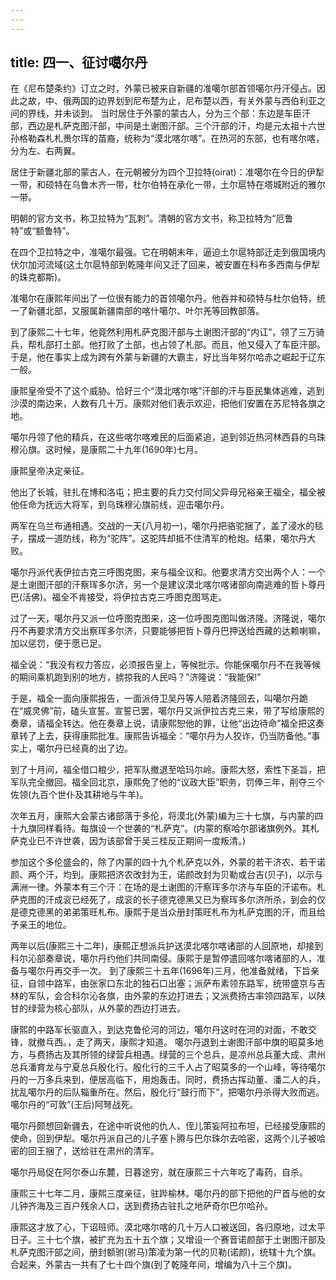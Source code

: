 ```yaml
---
---
---
```

title: 四一、征讨噶尔丹
---



在《尼布楚条约》订立之时，外蒙已被来自新疆的准噶尔部首领噶尔丹汗侵占。因此之故，中、俄两国的边界划到尼布楚为止，尼布楚以西，有关外蒙与西伯利亚之间的界线，并未谈到。 当时居住于外蒙的蒙古人，分为三个部：东边是车臣汗部，西边是札萨克图汗部，中间是土谢图汗部。三个汗部的汗，均是元太祖十六世孙格勒森札札赉尔珲的苗裔，统称为“漠北喀尔喀”。在热河的东部，也有喀尔喀，分为左、右两翼。

居住于新疆北部的蒙古人，在元朝被分为四个卫拉特(oirat)：准噶尔在今日的伊犁一带，和硕特在乌鲁木齐一带，杜尔伯特在承化一带，土尔扈特在塔城附近的雅尔一带。

明朝的官方文书，称卫拉特为“瓦刺”。清朝的官方文书，称卫拉特为“厄鲁特”或“额鲁特”。

在四个卫拉特之中，准噶尔最强。它在明朝末年，逼迫土尔扈特部迁走到俄国境内伏尔加河流域(这土尔扈特部到乾隆年间又迁了回来，被安置在科布多西南与伊犁的珠克都斯)。

准噶尔在康熙年间出了一位很有能力的首领噶尔丹。他吞并和硕特与杜尔伯特，统一了新疆北部，又服属新疆南部的喀什噶尔、叶尔羌等回教部落。

到了康熙二十七年，他竟然利用札萨克图汗部与土谢图汗部的“内讧”，领了三万骑兵，帮札部打土部。他打败了土部，也占领了札部。而且，他又侵入了车臣汗部。于是，他在事实上成为跨有外蒙与新疆的大霸主，好比当年努尔哈赤之崛起于辽东一般。

康熙皇帝受不了这个威胁。恰好三个“漠北喀尔喀”汗部的汗与臣民集体逃难，逃到沙漠的南边来，人数有几十万。康熙对他们表示欢迎，把他们安置在苏尼特各旗之地。

噶尔丹领了他的精兵，在这些喀尔喀难民的后面紧追，追到邻近热河林西县的乌珠穆沁旗。这时候，是康熙二十九年(1690年)七月。

康熙皇帝决定亲征。

他出了长城，驻扎在博和洛屯；把主要的兵力交付同父异母兄裕亲王福全，福全被他任命为抚远大将军，到乌珠穆沁旗前线，迎击噶尔丹。

两军在乌兰布通相遇。交战的一天(八月初一)，噶尔丹把骆驼捆了，盖了浸水的毯子，摆成一道防线，称为“驼阵”。这驼阵却抵不住清军的枪炮。结果，噶尔丹大败。

噶尔丹派代表伊拉古克三呼图克图，来与福全议和。他要求清方交出两个人：一个是土谢图汗部的汗察珲多尔济，另一个是建议漠北喀尔喀诸部向南逃难的哲卜尊丹巴(活佛)。福全不肯接受，将伊拉古克三呼图克图骂走。

过了一天，噶尔丹又派一位呼图克图来，这一位呼图克图叫做济隆。济隆说，噶尔丹不再要求清方交出察珲多尔济，只要能够把哲卜尊丹巴押送给西藏的达赖喇嘛，加以惩罚，便于愿已足。

福全说：“我没有权力答应，必须报告皇上，等候批示。你能保噶尔丹不在我等候的期间乘机跑到别的地方，掳掠我的人民吗？”济隆说：“我能保!”

于是，福全一面向康熙报告，一面派侍卫吴丹等人陪着济隆回去，叫噶尔丹跪在“威灵佛”前，磕头宣誓。宣誓已罢，噶尔丹又派伊拉古克三来，带了写给康熙的奏章，请福全转达。他在奏章上说，请康熙恕他的罪，让他“出边待命”福全把这奏章转了上去，获得康熙批准。康熙告诉福全：“噶尔丹为人狡诈，仍当防备他。”事实上，噶尔丹已经真的出了边。

到了十月间，福全借口粮少，把军队撤退至哈玛尔岭。康熙大怒，索性下圣旨，把军队完全撤回。福全回北京，康熙免了他的“议政大臣”职务，罚俸三年，削夺三个佐领(九百个世仆及其耕地与牛羊)。

次年五月，康熙大会蒙古诸部落于多伦，将漠北(外蒙)编为三十七旗，与内蒙的四十九旗同样看待。每旗设一个世袭的“札萨克”。(内蒙的察哈尔部诸旗例外。其札萨克业已不许世袭，因为该部曾于吴三桂反正期间一度叛清。)

参加这个多伦盛会的，除了内蒙的四十九个札萨克以外，外蒙的若干济农、若干诺颜、两个汗，均到。康熙把济农改封为王，诺颜改封为贝勒或台吉(贝子)，以示与满洲一律。外蒙本有三个汗：在场的是土谢图的汗察珲多尔济与车臣的汗诺布。札萨克图的汗成衮已经死了，成衮的长子德克德黑又已为察珲多尔济所杀，到会的仅是德克德黑的弟弟策旺札布。康熙于是当众册封策旺札布为札萨克图的汗，而且给予亲王的地位。

两年以后(康熙三十二年)，康熙正想派兵护送漠北喀尔喀诸部的人回原地，却接到科尔沁部奏章说，噶尔丹约他们共同南侵。康熙于是暂停遣回喀尔喀诸部的人，准备与噶尔丹再交手一次。 到了康熙三十五年(1696年)三月，他准备就绪，下旨亲征，自领中路军，由张家口东北的独石口出塞；派萨布素领东路军，统带盛京与吉林的军队，会合科尔沁各旗，由外蒙的东边打进去；又派费扬古率领四路军，以陕甘的绿营为核心部队，从外蒙的西边打进去。

康熙的中路军长驱直入，到达克鲁伦河的河边，噶尔丹这时在河的对面，不敢交锋，就撤乓西。，走了两天，康熙才知道。 噶尔丹退到土谢图汗部中旗的昭莫多地方，与费扬古及其所领的绿营兵相遇。绿营的三个总兵，是凉州总兵董大成、肃州总兵潘育龙与宁夏总兵殷化行。殷化行的三千人占了昭莫多的一个山峰，等待噶尔丹的一万多兵来到，便居高临下，用炮轰击。同时，费扬古挥动董、潘二人的兵，扰乱噶尔丹的后队辎重所在。然后，殷化行“鼓行而下”，把噶尔丹杀得大败而逃。噶尔丹的“可敦”(王后)阿弩战死。

噶尔丹颇想回新疆去，在途中听说他的仇人、侄儿策妄阿拉布坦，已经接受康熙的使命，回到伊犁。噶尔丹派自己的儿子塞卜腾与巴尔珠尔去哈密，这两个儿子被哈密的回王捆了，送给驻在肃州的清军。

噶尔丹局促在阿尔泰山东麓，日暮途穷，就在康熙三十六年吃了毒药，自杀。

康熙三十七年二月，康熙三度亲征，驻跸榆林。噶尔丹的部下把他的尸首与他的女儿钟齐海及三百户残余人口，送到费扬古驻扎之地萨奇尔巴尔哈孙。

康熙这才放了心，下诏班师。漠北喀尔喀的几十万人口被送回，各归原地，过太平日子。三十七个旗，被扩充为五十五个旗；又增设一个赛音诺颜部于土谢图汗部及札萨克图汗部之间，册封额驸(驸马)策凌为第一代的贝勒(诺颜)，统辖十九个旗。合起来，外蒙古一共有了七十四个旗(到了乾隆年间，增编为八十三个旗)。